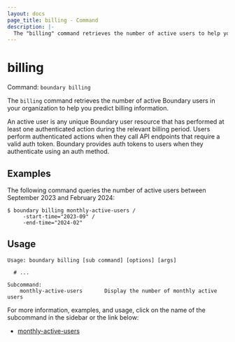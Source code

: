 ```yaml
---
layout: docs
page_title: billing - Command
description: |-
  The "billing" command retrieves the number of active users to help you predict user-based pricing.
---
```


# billing

Command: `boundary billing`

The `billing` command retrieves the number of active Boundary users in your organization to help you predict billing information.

An active user is any unique Boundary user resource that has performed at least one authenticated action during the relevant billing period.
Users perform authenticated actions when they call API endpoints that require a valid auth token.
Boundary provides auth tokens to users when they authenticate using an auth method.

## Examples

The following command queries the number of active users between September 2023 and February 2024:

```shell-session
$ boundary billing monthly-active-users /
     -start-time="2023-09" /
     -end-time="2024-02"
```

## Usage

<CodeBlockConfig hideClipboard>

```shell-session
Usage: boundary billing [sub command] [options] [args]

  # ...

Subcommand:
    monthly-active-users       Display the number of monthly active users
```

</CodeBlockConfig>

For more information, examples, and usage, click on the name of the subcommand in the sidebar or the link below:

- [monthly-active-users](/boundary/docs/commands/billing/monthly-active-users)